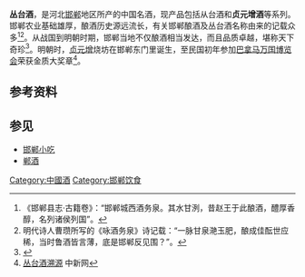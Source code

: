 {{expand|time=2015-03-15T08:19:09+00:00}}
'''丛台酒'''，是河北[[邯郸|邯郸]]地区所产的中国名酒，现产品包括从台酒和'''贞元增酒'''等系列。邯郸农业基础雄厚，酿酒历史源远流长，有关邯郸酿酒及丛台酒名称由来的记载众多<ref>《邯郸县志·古籍卷》：“邯郸城西酒务泉。其水甘洌，昔赵王于此酿酒，醴厚香醇，名列诸侯列国”。</ref><ref>明代诗人曹瓒所写的《咏酒务泉》诗记载：“一脉甘泉滟玉肥，酿成佳酝世应稀，当时鲁酒皆言薄，底是邯郸反见围？”。</ref>。从战国到明朝时期，邯郸当地不仅酿酒相当发达，而且品质卓越，堪称天下奇珍<ref>{{Cite web |url=http://www.heb.chinanews.com/5/2014-09-16/278208.html |title=丛台酒史话 |accessdate=2015-03-15 |archive-date=2018-06-21 |archive-url=https://web.archive.org/web/20180621143634/http://www.heb.chinanews.com/5/2014-09-16/278208.html |dead-url=no }}</ref>。明朝时，[[贞元增|贞元增]]烧坊在邯郸东门里诞生，至民国初年参加[[巴拿马万国博览会|巴拿马万国博览会]]荣获金质大奖章<ref>[http://www.heb.chinanews.com/5/2014-09-16/278207.html 丛台酒溯源] {{Wayback|url=http://www.heb.chinanews.com/5/2014-09-16/278207.html |date=20150402095833 }} 中新网</ref>。

== 参考资料 ==
{{reflist}}

== 参见 ==
*[[邯郸小吃|邯郸小吃]]
*[[郸酒|郸酒]]


{{邯郸小吃}}

[[Category:中國酒|Category:中國酒]]
[[Category:邯郸饮食|Category:邯郸饮食]]